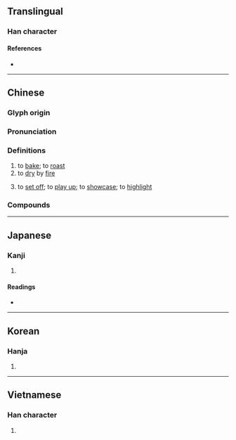 {{character info/new}}
==Translingual==

===Han character===
{{Han char|rn=86|rad=火|as=06|sn=10|four=94881|canj=FTC|ids=⿰火共}}

====References====
* {{Han ref|kx=0670.170|dkj=19012|dj=1079.090|hdz=32198.170|uh=70D8|ud=28888|bh=AF4D|bd=44877}}

----

==Chinese==
{{zh-forms}}

===Glyph origin===
{{Han etym}}

===Pronunciation===
{{zh-pron
|m=hōng
|ma=Zh-hong.ogg
|c=hung1,hung4,hong3,hung3
|h=pfs=fûng
|md=
|mn=hang/hong
|mn_note=hang - vernacular; hong - literary
|mn-t=hong1/hong5
|w=
|mc=y
|oc=y
|cat=v
}}

===Definitions===
{{zh-hanzi}}

# to [[bake]]; to [[roast]]
# to [[dry]] by [[fire]]
# {{lb|zh|figurative}} to [[set off]]; to [[play up]]; to [[showcase]]; to [[highlight]]

===Compounds===
{{zh-der|冬烘先生|怒烘烘|亂烘烘|冬烘|烘襯|烘製|烘托|烘染|烘眼|烘焙|烘乾|烘烘|烘雲托月|毛烘烘|熱烘烘|暖烘烘|烘堂|烘籠|烘箱|烘爐|烘烤|烘培機|烘乾機|烘動|烘炒|烘碗機|臭烘烘|起烘|鬧烘烘|超烘}}

{{zh-cat|Cooking}}

----

==Japanese==

===Kanji===
{{ja-kanji|grade=|rs=火06}}

# {{defn|lang=ja|sort=火06}}

====Readings====
* {{ja-readings|on=[[こう]] (kō), [[ぐ]] (gu), [[きょう]] (kyō), [[く]] (ku)|kun=[[かがりび]] (kagaribi)}}

----

==Korean==

===Hanja===
{{ko-hanja|hangeul=홍|eumhun=|rv=hong|mr=hong|y=hong}}

# {{defn|lang=ko|sort=火06}}

----

==Vietnamese==

===Han character===
{{vi-readings|rs=火06| reading = hồng}}

# {{defn|lang=vi|sort=火06}}